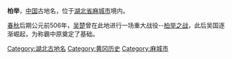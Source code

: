 {{Unreferenced |time=2010-02-07T10:28:22+00:00 }}
'''柏举'''，[[中国|中国]]古地名，位于[[湖北省|湖北省]][[麻城市|麻城市]]境内。

[[春秋时期|春秋]]后期公元前506年，[[吴国|吴]][[楚国|楚]]曾在此地进行一场重大战役--[[柏举之战|柏举之战]]，此后吴国逐渐崛起，为称霸中原奠定了基础。

{{湖北小作品}}
{{DEFAULTSORT:B}}
[[Category:湖北古地名|Category:湖北古地名]]
[[Category:黄冈历史|Category:黄冈历史]]
[[Category:麻城市|Category:麻城市]]